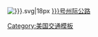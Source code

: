 <includeonly>[[File:I-{{{1|}}}.svg|18px]] [[{{{1|}}}号州际公路]]</includeonly><noinclude>
{{Documentation}}
[[Category:美国交通模板]]
</noinclude>